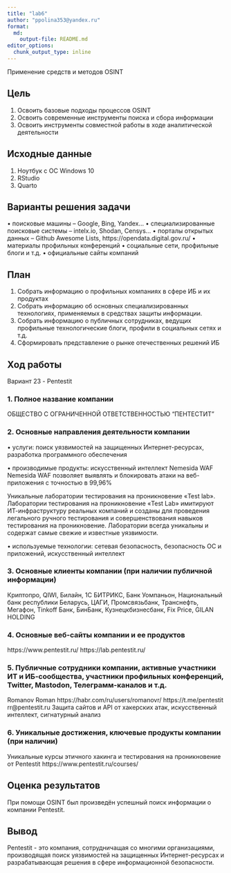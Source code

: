```yaml
---
title: "lab6"
author: "ppolina353@yandex.ru"
format:   
  md:
    output-file: README.md
editor_options: 
  chunk_output_type: inline
---
```

Применение средств и методов OSINT

## Цель

1. Освоить базовые подходы процессов OSINT  \n
2. Освоить современные инструменты поиска и сбора информации  \n
3. Освоить инструменты совместной работы в ходе аналитической деятельности  \n

## Исходные данные

1. Ноутбук с ОС Windows 10
2. RStudio
3. Quarto

## Варианты решения задачи

• поисковые машины – Google, Bing, Yandex…  \n
• специализированные поисковые системы – intelx.io, Shodan, Censys…  \n
• порталы открытых данных – Github Awesome Lists,  \n https://opendata.digital.gov.ru/   \n
• материалы профильных конференций  \n
• социальные сети, профильные блоги и т.д.  \n
• официальные сайты компаний  \n

## План

1. Собрать информацию о профильных компаниях в сфере ИБ и их продуктах
2. Собрать информацию об основных специализированных технологиях, применяемых в средствах защиты информации.
3. Собрать информацию о публичных сотрудниках, ведущих профильные технологические блоги, профили в социальных сетях и т.д.
4. Сформировать представление о рынке отечественных решений ИБ

## Ход работы

Вариант 23 - Pentestit

### 1. Полное название компании

ОБЩЕСТВО С ОГРАНИЧЕННОЙ ОТВЕТСТВЕННОСТЬЮ "ПЕНТЕСТИТ"

### 2. Основные направления деятельности компании

• услуги:
поиск уязвимостей на защищенных Интернет-ресурсах, разработка программного обеспечения 

• производимые продукты: 
искусственный интеллект Nemesida WAF
Nemesida WAF позволяет выявлять и блокировать атаки на веб-приложения с точностью в 99,96%

Уникальные лаборатории тестирования на проникновение «Test lab».
Лаборатории тестирования на проникновение «Test Lab» имитируют ИТ-инфраструктуру реальных компаний и созданы для проведения легального ручного тестирования и совершенствования навыков тестирования на проникновение. Лаборатории всегда уникальны и содержат самые свежие и известные уязвимости. 

• используемые технологии:
сетевая безопасность, безопасность ОС и приложений, искусственный интеллект

### 3. Основные клиенты компании (при наличии публичной информации)

Криптопро, QIWI, Билайн, 1С БИТРИКС, Банк Уомпаньон, Национальный банк республики Беларусь, ЦАГИ, Промсвязьбанк, Транснефть, Мегафон, Tinkoff Банк, БинБанк, Кузнецкбизнесбанк, Fix Price, GILAN HOLDING

### 4. Основные веб-сайты компании и ее продуктов

https://www.pentestit.ru/
https://lab.pentestit.ru/

### 5. Публичные сотрудники компании, активные участники ИТ и ИБ-сообщества, участники профильных конференций, Twitter, Mastodon, Телеграмм-каналов и т.д.

Romanov Roman  \n\n
https://habr.com/ru/users/romanovr/  \n\n
https://t.me/pentestit  \n\n
rr@pentestit.ru  \n\n
Защита сайтов и API от хакерских атак, искусственный интеллект, сигнатурный анализ  \n\n

### 6. Уникальные достижения, ключевые продукты компании (при наличии)

Уникальные курсы этичного хакинга и тестирования на проникновение от Pentestit
https://www.pentestit.ru/courses/

## Оценка результатов

При помощи OSINT был произведён успешный поиск информации о компании Pentestit.

## Вывод

Pentestit - это компания, сотрудничащая со многими организациями, производящая поиск уязвимостей на защищенных Интернет-ресурсах и разрабатывающая решения в сфере информационной безопасности.

